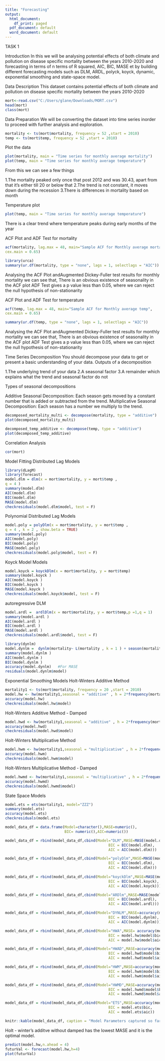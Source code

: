 ---
title: "Forecasting"
output:
  html_document:
    df_print: paged
  pdf_document: default
  word_document: default
---
TASK 1

Introduction
In this we will be analysing potential effects of both climate and pollution on disease specific mortality between the years 2010-2020 and forecasting in terms of n terms of R squared, AIC, BIC, MASE et by building different forecasting models such as DLM, ARDL, polyck, koyck, dynamic, exponential smoothing and state-space model.



Data Description
This dataset contains potential effects of both climate and pollution on disease specific mortality between the years 2010-2020

```{r echo = TRUE}
mort<-read.csv("C:/Users/glane/Downloads/MORT.csv")
head(mort)
class(mort)
```

Data Preparation
We will be converting the dataset into time series inorder to proceed with further analysis and exploration.

```{r}
mortality <- ts(mort$mortality, frequency = 52 ,start = 2010)
temp <- ts(mort$temp, frequency = 52 ,start = 2010)
```
Plot the data 
```{r}
plot(mortality, main = "Time series for monthly average mortality")
plot(temp, main = "Time series for monthly average temperature")
```
From this we can see a few things

1.The mortality peaked only once that post 2012 and was 30.43, apart from that it's either till 20 or below that
2.The trend is not constant, it moves down during the recession
3.There is differences in mortality based on month

Temperature plot
```{r}
plot(temp, main = "Time series for monthly average temperature")
```
There is a clear trend where temperature peaks during early months of the year


ACF Plot and ADF Test for mortality
```{r}
acf(mortality, lag.max = 48, main="Sample ACF for Monthly average mortality",
cex.main = 0.65)
```
```{r}
library(urca)
summary(ur.df(mortality, type = "none", lags = 1, selectlags = "AIC"))
```
Analysing the ACF Plot andAugmented Dickey-Fuller test results for monthly mortality we can see that,
There is an obvious existence of seasonality in the ACF plot
ADF Test gives a p value less than 0.05, where we can reject the null hypothesis of non-stationarity


ACF Plot and ADF Test for temperature
```{r}
acf(temp, lag.max = 48, main="Sample ACF for Monthly average temp",
cex.main = 0.65)
```
```{r}
summary(ur.df(temp, type = "none", lags = 1, selectlags = "AIC"))
```
Analysing the ACF Plot andAugmented Dickey-Fuller test results for monthly mortality we can see that,
There is an obvious existence of seasonality in the ACF plot
ADF Test gives a p value less than 0.05, where we can reject the null hypothesis of non-stationarity



Time Series Decomposition
You should decompose your data to get or present a basic understanding of your data.
Outputs of a decomposition

1.The underlying trend of your data
2.A seasonal factor
3.A remainder which explains what the trend and seasonal factor do not

Types of seasonal decompositions

Additive Seasonal Decomposition: Each season gets moved by a constant number that is added or subtracted from the trend.
Multiplicative Seasonal Decomposition: Each season has a number we multiply to the trend.

```{r}
decomposed_mortality_multi <- decompose(mortality, type = "additive")
plot(decomposed_mortality_multi)

decomposed_temp_additive <- decompose(temp, type = "additive")
plot(decomposed_temp_additive)

```

Correlation Analysis
```{r}
cor(mort)
```
Model Fitting
Distributed Lag Models
```{r}
library(dLagM)
library(forecast)
model.dlm = dlm(x = mort$mortality, y = mort$temp ,
q = 4 )
summary(model.dlm)
AIC(model.dlm)
BIC(model.dlm)
MASE(model.dlm)
checkresiduals(model.dlm$model, test = F)
```

Polynomial Distributed Lag Models
```{r}
model.poly = polyDlm(x = mort$mortality, y = mort$temp ,
q = 4 , k = 2 , show.beta = TRUE)
summary(model.poly)
AIC(model.poly)
BIC(model.poly)
MASE(model.poly)
checkresiduals(model.poly$model, test = F)
```
Koyck Model Models
```{r}

model.koyck = koyckDlm(x = mort$mortality, y = mort$temp)
summary(model.koyck )
AIC(model.koyck )
BIC(model.koyck )
MASE(model.koyck )
checkresiduals(model.koyck$model, test = F)
```
autoregressive DLM
```{r}
model.ardl =  ardlDlm(x = mort$mortality, y = mort$temp,p =1,q = 1)
summary(model.ardl )
AIC(model.ardl )
BIC(model.ardl )
MASE(model.ardl )
checkresiduals(model.ardl$model, test = F)
```

```{r}
library(dynlm)
model.dynlm =  dynlm(mortality~ L(mortality , k = 1 ) + season(mortality))
summary(model.dynlm )
AIC(model.dynlm )
BIC(model.dynlm )
accuracy(model.dynlm)   #For MASE
residuals(model.dynlm$model)
```

Exponential Smoothing Models
Holt-Winters Additive Method
```{r}
mortality1 <- ts(mort$mortality, frequency = 20 ,start = 2010)
model.hw <- hw(mortality1,seasonal = "additive" , h = 2*frequency(mortality1))
accuracy(model.hw)
checkresiduals(model.hw$model)
```

Holt-Winters Additive Method - Damped

```{r}
model.hwd <- hw(mortality1,seasonal = "additive" , h = 2*frequency(mortality1),damped = T)
accuracy(model.hwd)  
checkresiduals(model.hwd$model)
```


Holt-Winters Multiplicative Method
```{r}
model.hwm <- hw(mortality1,seasonal = "multiplicative" , h = 2*frequency(mortality1))
accuracy(model.hwm)
checkresiduals(model.hwm$model)
```


Holt-Winters Multiplicative Method - Damped
```{r}
model.hwmd <- hw(mortality1,seasonal = "multiplicative" , h = 2*frequency(mortality1))
accuracy(model.hwmd)
checkresiduals(model.hwmd$model)
```

State Space Models
```{r}
model.ets = ets(mortality1, model="ZZZ")
summary(model.ets)
accuracy(model.ets)
checkresiduals(model.ets)
```

```{r}
model_data_df = data.frame(Model=character(),MASE=numeric(),
                           BIC= numeric(),AIC=numeric())

model_data_df = rbind(model_data_df,cbind(Model="DLM",MASE=MASE(model.dlm),
                                               BIC = BIC(model.dlm),
                                               AIC = AIC(model.dlm)))

model_data_df = rbind(model_data_df,cbind(Model="polyDlm",MASE=MASE(model.poly),
                                               BIC = BIC(model.dlm),
                                               AIC = AIC(model.dlm)))
                      
model_data_df = rbind(model_data_df,cbind(Model="koyckDlm",MASE=MASE(model.koyck),
                                               BIC = BIC(model.koyck),
                                               AIC = AIC(model.koyck)))

model_data_df = rbind(model_data_df,cbind(Model="ARDlm",MASE=MASE(model.ardl),
                                               BIC = BIC(model.ardl),
                                               AIC = AIC(model.ardl)))

model_data_df = rbind(model_data_df,cbind(Model="DYNLM",MASE=accuracy(model.dynlm)[6],
                                               BIC = BIC(model.dynlm),
                                               AIC = AIC(model.dynlm)))

model_data_df = rbind(model_data_df,cbind(Model="HWA",MASE= accuracy(model.hw)[6],
                                               BIC = model.hw$model$bic,
                                               AIC = model.hw$model$aic))

model_data_df = rbind(model_data_df,cbind(Model="HWAD",MASE=accuracy(model.hwd)[6],
                                               BIC = model.hwd$model$bic,
                                               AIC = model.hwd$model$aic))

model_data_df = rbind(model_data_df,cbind(Model="HWM",MASE=accuracy(model.hwm)[6],
                                               BIC = model.hwm$model$bic,
                                               AIC = model.hwm$model$aic))

model_data_df = rbind(model_data_df,cbind(Model="HWMD",MASE=accuracy(model.hwmd)[6],
                                               BIC = model.hwmd$model$bic,
                                               AIC = model.hwmd$model$aic))

model_data_df = rbind(model_data_df,cbind(Model="ETS",MASE=accuracy(model.ets)[6],
                                               BIC = model.ets$bic,
                                               AIC = model.ets$aic))
```
```{r}
knitr::kable(model_data_df, caption = "Model Parameters captured so far")
```
Holt - winter's additve without damped has the lowest MASE and it is the optimal model. 

```{r}
predict(model.hw,n.ahead = 4)
futurVal <- forecast(model.hw,h=4)
plot(futurVal)
```